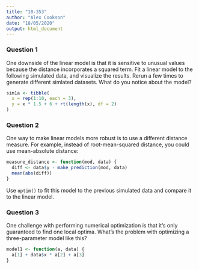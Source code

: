 ```yaml
---
title: "18-353"
author: "Alex Cookson"
date: "18/05/2020"
output: html_document
---
```


### Question 1

One downside of the linear model is that it is sensitive to unusual values because the distance incorporates a squared term. Fit a linear model to the following simulated data, and visualize the results. Rerun a few times to generate different simlated datasets. What do you notice about the model?

```r
sim1a <- tibble(
  x = rep(1:10, each = 3),
  y = x * 1.5 + 6 + rt(length(x), df = 2)
)
```


### Question 2

One way to make linear models more robust is to use a different distance measure. For example, instead of root-mean-squared distance, you could use mean-absolute distance:

```r
measure_distance <- function(mod, data) {
  diff <- data$y - make_prediction(mod, data)
  mean(abs(diff))
}
```

Use `optim()` to fit this model to the previous simulated data and compare it to the linear model.


### Question 3

One challenge with performing numerical optimization is that it's only guaranteed to find one local optima. What's the problem with optimizing a three-parameter model like this?

```r
model1 <- function(a, data) {
  a[1] + data$x * a[2] + a[3]
}
```

